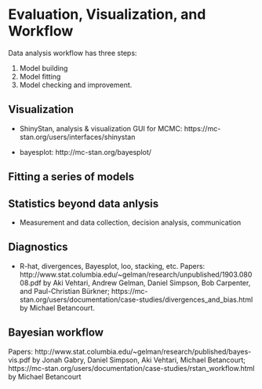 # Evaluation, Visualization, and Workflow

Data analysis workflow has three steps:

1.  Model building
2.  Model fitting
3.  Model checking and improvement.

## Visualization

* ShinyStan, analysis & visualization GUI for MCMC:  https://mc-stan.org/users/interfaces/shinystan

* bayesplot:  http://mc-stan.org/bayesplot/

## Fitting a series of models

## Statistics beyond data anlysis

* Measurement and data collection, decision analysis, communication

## Diagnostics

* R-hat, divergences, Bayesplot, loo, stacking, etc.
Papers:  http://www.stat.columbia.edu/~gelman/research/unpublished/1903.08008.pdf by Aki Vehtari, Andrew Gelman, Daniel Simpson, Bob Carpenter, and Paul-Christian Bürkner;
https://mc-stan.org/users/documentation/case-studies/divergences_and_bias.html by Michael Betancourt.

## Bayesian workflow

Papers:  http://www.stat.columbia.edu/~gelman/research/published/bayes-vis.pdf by Jonah Gabry, Daniel Simpson, Aki Vehtari, Michael Betancourt; https://mc-stan.org/users/documentation/case-studies/rstan_workflow.html by Michael Betancourt

